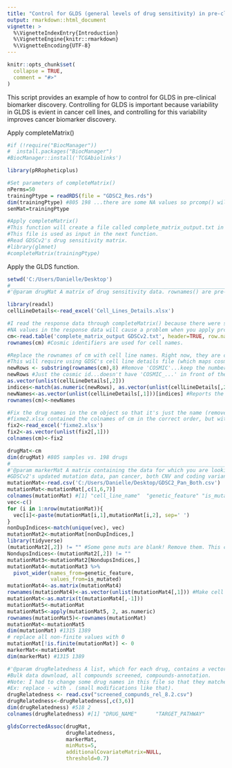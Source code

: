 ```yaml
---
title: "Control for GLDS (general levels of drug sensitivity) in pre-clinical samples for biomarker discovery"
output: rmarkdown::html_document
vignette: >
  %\VignetteIndexEntry{Introduction}
  %\VignetteEngine{knitr::rmarkdown}
  %\VignetteEncoding{UTF-8}
---
```


```r
knitr::opts_chunk$set(
  collapse = TRUE,
  comment = "#>"
)
```

This script provides an example of how to control for GLDS in pre-clinical biomarker discovery. Controlling for GLDS is important because
variability in GLDS is evient in cancer cell lines, and controlling for this variability improves cancer biomarker discovery.

Apply completeMatrix()
```r
#if (!require("BiocManager"))
#  install.packages("BiocManager")
#BiocManager::install('TCGAbiolinks')

library(pRRopheticplus)

#Set parameters of completeMatrix()
nPerms=50
trainingPtype = readRDS(file = "GDSC2_Res.rds")
dim(trainingPtype) #805 198 ...there are some NA values so prcomp() will complain.
senMat=trainingPtype

#Apply completeMatrix()
#This function will create a file called complete_matrix_output.txt in your working directory.
#This file is used as input in the next function.
#Read GDSCv2's drug sensitivity matrix.
#library(glmnet)
#completeMatrix(trainingPtype)
```

Apply the GLDS function.
```r
setwd('C:/Users/Danielle/Desktop')
#_______________________________________________________________________________________________________________________________________________________________
#'@param drugMat A matrix of drug sensitivity data. rownames() are pre-clinical samples, and colnames() are drug names.

library(readxl)
cellLineDetails<-read_excel('Cell_Lines_Details.xlsx')

#I read the response data through completeMatrix() because there were some NA values.
#NA values in the response data will cause a problem when you apply prcomp().
cm<-read.table('complete_matrix_output GDSCv2.txt', header=TRUE, row.names=1) #Now, there are no NA values.
rownames(cm) #Cosmic identifiers are used for cell names.

#Replace the rownames of cm with cell line names. Right now, they are cosmic ids.
#This will require using GDSC's cell line details file (which maps cosmic ids to cell line names).
newRows <- substring(rownames(cm),8) #Remove 'COSMIC'...keep the numbers after COSMIC.
newRows #Just the cosmic id...doesn't have 'COSMIC_...' in front of the number.
as.vector(unlist(cellLineDetails[,2]))
indices<-match(as.numeric(newRows), as.vector(unlist(cellLineDetails[,2]))) #Refer to the cell line details file to make this replacement.
newNames<-as.vector(unlist(cellLineDetails[,1]))[indices] #Reports the corresponding cell line names
rownames(cm)<-newNames

#Fix the drug names in the cm object so that it's just the name (remove those extra numbers/identifiers at the end).
#fixme2.xlsx contained the colnames of cm in the correct order, but with the extra identifiers removed.
fix2<-read_excel('fixme2.xlsx')
fix2<-as.vector(unlist(fix2[,1]))
colnames(cm)<-fix2

drugMat<-cm
dim(drugMat) #805 samples vs. 198 drugs
#_______________________________________________________________________________________________________________________________________________________________
#'@param markerMat A matrix containing the data for which you are looking for an association with drug sensitivity (e.g. a matrix of somatic mutation data). rownames() are marker names (e.g. gene names), and colnames() are samples.
#GDSCv2's updated mutation data, pan cancer, both CNV and coding variant.
mutationMat<-read.csv('C:/Users/Danielle/Desktop/GDSC2_Pan_Both.csv')
mutationMat<-mutationMat[,c(1,6,7)]
colnames(mutationMat) #[1] "cell_line_name"  "genetic_feature" "is_mutated"    
vec<-c()
for (i in 1:nrow(mutationMat)){
  vec[i]<-paste(mutationMat[i,1],mutationMat[i,2], sep=' ')
}
nonDupIndices<-match(unique(vec), vec)
mutationMat2<-mutationMat[nonDupIndices,]
library(tidyverse)
(mutationMat2[,2]) != "" #Some gene muts are blank! Remove them. This causes problems in pivot_wider.
NondupsIndices<-(mutationMat2[,2]) != ""
mutationMat3<-mutationMat2[NondupsIndices,]
mutationMat4<-mutationMat3 %>%
  pivot_wider(names_from=genetic_feature,
              values_from=is_mutated)
mutationMat4<-as.matrix(mutationMat4)
rownames(mutationMat4)<-as.vector(unlist(mutationMat4[,1])) #Make cell lines the rownames...right now they are column 1.
mutationMat<-as.matrix(t(mutationMat4[,-1]))
mutationMat5<-mutationMat
mutationMat5<-apply(mutationMat5, 2, as.numeric)
rownames(mutationMat5)<-rownames(mutationMat)
mutationMat<-mutationMat5
dim(mutationMat) #1315 1389
# replace all non-finite values with 0
mutationMat[!is.finite(mutationMat)] <- 0
markerMat<-mutationMat
dim(markerMat) #1315 1389

#'@param drugRelatedness A list, which for each drug, contains a vector of 1's and 0's, indicating whether the drugs are related (e.g. if both drugs were an inhibitor of ERBB2, that position would contain a 1).
#Bulk data download, all compounds screened, compounds-annotation.
#Note: I had to change some drug names in this file so that they matched colnames of cm.
#Ex: replace - with . (small modifications like that).
drugRelatedness <- read.csv("screened_compunds_rel_8.2.csv")
drugRelatedness<-drugRelatedness[,c(3,6)]
dim(drugRelatedness) #518 2
colnames(drugRelatedness) #[1] "DRUG_NAME"      "TARGET_PATHWAY"

gldsCorrectedAssoc(drugMat,
                   drugRelatedness,
                   markerMat,
                   minMuts=5,
                   additionalCovariateMatrix=NULL,
                   threshold=0.7)
```
